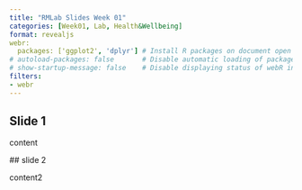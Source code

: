 ```yaml
---
title: "RMLab Slides Week 01"
categories: [Week01, Lab, Health&Wellbeing]
format: revealjs
webr:
  packages: ['ggplot2', 'dplyr'] # Install R packages on document open
# autoload-packages: false       # Disable automatic loading of packages
# show-startup-message: false    # Disable displaying status of webR initialization
filters:
- webr
---
```


## Slide 1

content

## slide 2

content2